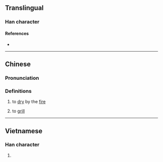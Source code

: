 {{character info}}
==Translingual==

===Han character===
{{Han char|rn=86|rad=火|as=09|sn=13|four=|canj=FMRW|ids=⿰火畐}}

====References====
* {{Han ref|kx=0676.110|dkj=19185|dj=1087.140|hdz=32215.070|uh=714F|ud=29007}}

----

==Chinese==
{{zh-forms}}

===Pronunciation===
{{zh-pron
|m=bì
|m-s=
|dg=
|c=bik6
|c-t=
|g=
|h=pfs=
|j=
|mb=
|md=
|mn=piak
|mn-t=bêg4
|w=
|x=
|mc=y
|oc=y
|cat=v
}}

===Definitions===
{{zh-hanzi}}

# {{lb|zh|dialectal}} to [[dry]] by the [[fire]]
# {{lb|zh|Teochew}} to [[grill]]

----

==Vietnamese==

===Han character===
{{vi-readings|rs=火09|reading=phức, bức}}

# {{rfdef|vi|sort=火09}}
